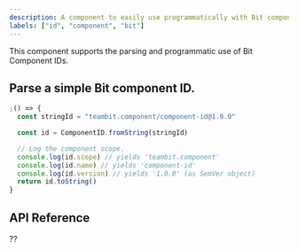 ```yaml
---
description: A component to easily use programmatically with Bit component IDs
labels: ["id", "component", "bit"]
---
```



This component supports the parsing and programmatic use of Bit Component IDs.

## Parse a simple Bit component ID.

```ts live=true
;() => {
  const stringId = "teambit.component/component-id@1.0.0"

  const id = ComponentID.fromString(stringId)

  // Log the component scope.
  console.log(id.scope) // yields 'teambit.component'
  console.log(id.name) // yields 'component-id'
  console.log(id.version) // yields '1.0.0' (as SemVer object)
  return id.toString()
}
```

## API Reference

??
